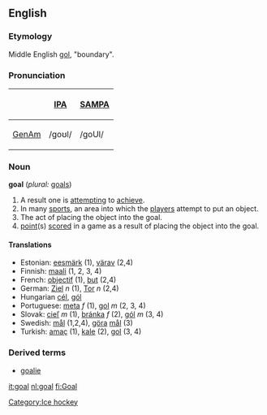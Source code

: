 ==English==
===Etymology===
Middle English [[gol]], "boundary".  

===Pronunciation===
{| border=1 cellpadding=5
! !! [[w:IPA|IPA]] !! [[w:SAMPA|SAMPA]]
|-
! [[GenAm]]
| /ɡoʊl/ || /goUl/
|}


===Noun===
'''goal''' (''plural:'' [[goals]])

# A result one is [[attempt]]ing to [[achieve]].
# In many [[sport]]s, an area into which the [[player]]s attempt to put an object.
# The act of placing the object into the goal.
# [[point]](s) [[score]]d in a game as a result of placing the object into the goal.

====Translations====
*Estonian: [[eesmärk]] (1), [[värav]] (2,4)
*Finnish: [[maali]] (1, 2, 3, 4)
*French: [[objectif]] (1), [[but]] (2,4)
*German: [[Ziel]] ''n'' (1), [[Tor]] ''n'' (2,4)
*Hungarian [[cél]], [[gól]]
*Portuguese: [[meta]] ''f'' (1), [[gol]] ''m'' (2, 3, 4)
*Slovak: [[cieľ]] ''m'' (1), [[bránka]] ''f'' (2), [[gól]] ''m'' (3, 4)
*Swedish: [[mål]] (1,2,4), [[göra]] [[mål]] (3)
*Turkish: [[amaç]] (1), [[kale]] (2), [[gol]] (3, 4)

[[Category:Ice hockey]]

===Derived terms===
*[[goalie]]

[[it:goal]]
[[nl:goal]]
[[fi:Goal]]